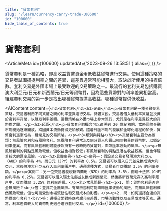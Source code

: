 ```yaml
---
title: "貨幣套利"
slug: "/learn/currency-carry-trade-100600"
id: "100600"
hide_table_of_contents: true
---
```



# 貨幣套利

<ArticleMeta id={100600} updatedAt={'2023-09-26 13:58:51'} alias={`[]`} />
<div className='border-solid border-b border-t-0 my-4 border-[var(--ifm-color-gray-300)]' />

貨幣套利是一種策略，即高收益貨幣資金用低收益貨幣進行交易。使用這種策略的交易者試圖捕捉利率之間的差異，這差異通常可能相當大，取決於所使用的槓桿倍數。套利交易是外匯市場上最受歡迎的交易策略之一。最流行的套利交易包括購買澳大利亞元/日元和新西蘭元/日元等貨幣對，因為這些貨幣對的利率差異相當高。組建套利交易的第一步是找出哪種貨幣提供高收益，哪種貨幣提供低收益。

<AIContent content={`<h2>貨幣套利</h2><h3>定義</h3><p>貨幣套利是一種金融交易策略，交易者利用不同貨幣之間的利率差異進行交易。具體來説，交易者借入低利率貨幣並投資於高利率貨幣，以賺取利率差額。這種策略在外匯市場上非常流行，尤其是在利率差異較大的貨幣對之間。</p><h3>起源</h3><p>貨幣套利的概念可以追溯到 20 世紀初期，當時國際金融市場開始逐漸開放，跨國資本流動變得更加頻繁。隨着外匯市場的發展和全球化進程的加快，貨幣套利逐漸成為一種常見的交易策略。</p><h3>類別與特點</h3><p>貨幣套利主要分為兩類：無風險套利和有風險套利。無風險套利通常涉及同時買入和賣出相同數量的貨幣對，以鎖定利率差異，而有風險套利則可能涉及持有一段時間的貨幣對，面臨匯率波動的風險。</p><p>無風險套利的特點是風險較低，但收益也相對較低；有風險套利的特點是潛在收益較高，但也伴隨着較大的匯率風險。</p><h3>具體案例</h3><p>案例一：假設某交易者發現澳大利亞元（AUD）的利率為 4%，而日元（JPY）的利率為 0.5%。交易者可以借入日元並兑換成澳大利亞元，然後將澳大利亞元存入高利率賬户中。通過這種方式，交易者可以賺取 3.5% 的利率差額。</p><p>案例二：另一位交易者發現新西蘭元（NZD）的利率為 3.5%，而瑞士法郎（CHF）的利率為 0.25%。交易者可以借入瑞士法郎並兑換成新西蘭元，然後將新西蘭元存入高利率賬户中，從而賺取 3.25% 的利率差額。</p><h3>常見問題</h3><p>1. 問：貨幣套利是否完全無風險？<br/>答：並非完全無風險。有風險套利可能面臨匯率波動的風險，而無風險套利雖然風險較低，但也可能受到市場流動性和交易成本的影響。</p><p>2. 問：如何選擇合適的貨幣對進行套利？<br/>答：選擇貨幣對時應考慮利率差異、市場流動性以及交易成本等因素。通常，利率差異較大的貨幣對更適合進行套利交易。</p>`} id={100600} />
